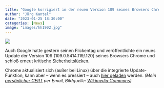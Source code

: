 ```yaml
---
title: "Google korrigiert in der neuen Version 109 seines Browsers Chrome Sicherheitslücken"
author: "Jörg Kantel"
date: "2023-01-25 18:30:00"
categories: [News]
image: "images/hh1902.jpg"
---
```


[![](images/hh1902-b.jpg)](https://upload.wikimedia.org/wikipedia/commons/5/58/Happy_Hooligan_it_is_to_laugh_-_nothing_but_fun._LCCN2014635421.jpg)

Auch Google hatte gestern seinen Flickentag und veröffentlichte ein neues Update der Version 109 (109.0.5414.119/.120) seines Browsers Chrome und schloß erneut kritische [Sicherheitslücken](https://chromereleases.googleblog.com/2023/01/stable-channel-update-for-desktop_24.html).

Chrome aktualisiert sich (außer bei Linux) über die integrierte Update-Funktion, kann aber -- wenn es pressiert -- auch [hier geladen](https://www.google.com/intl/de/chrome/browser/) werden. *(Mein [persönlicher CERT](http://www.gwdg.de/~mreiman1/) per Email, Bildquelle: [Wikimedia Commons](https://commons.wikimedia.org/wiki/File:Happy_Hooligan_it_is_to_laugh_-_nothing_but_fun._LCCN2014635421.jpg))*